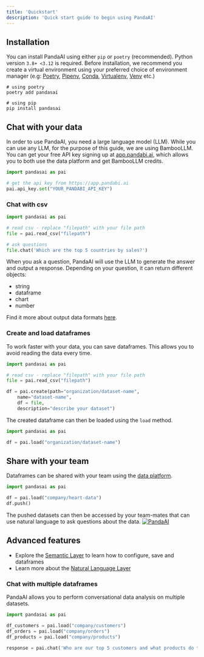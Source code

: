 ```yaml
---
title: 'Quickstart'
description: 'Quick start guide to begin using PandaAI'
---
```


## Installation
You can install PandaAI using either `pip` or `poetry` (recommended). 
Python version `3.8+ <3.12` is required.
Before installation, we recommend you create a virtual environment using your preferred choice of environment manager (e.g: [Poetry](https://python-poetry.org/), [Pipenv](https://pipenv.pypa.io/en/latest/), [Conda](https://docs.conda.io/en/latest/), [Virtualenv](https://virtualenv.pypa.io/en/latest/), [Venv](https://docs.python.org/3/library/venv.html) etc.)

```console
# using poetry
poetry add pandasai

# using pip
pip install pandasai
```

## Chat with your data

In order to use PandaAI, you need a large language model (LLM). While you can use any LLM, for the purpose of this guide, we are using BambooLLM. 
You can get your free API key signing up at [app.pandabi.ai](https://app.pandabi.ai), which allows you to both use the data platform and get BambooLLM credits.

```python
import pandasai as pai

# get the api key from https://app.pandabi.ai
pai.api_key.set("YOUR_PANDABI_API_KEY")
```

### Chat with csv

```python
import pandasai as pai

# read csv - replace "filepath" with your file path
file = pai.read_csv("filepath")

# ask questions
file.chat('Which are the top 5 countries by sales?')
```

When you ask a question, PandaAI will use the LLM to generate the answer and output a response.
Depending on your question, it can return different objects:
- string
- dataframe
- chart
- number

Find it more about output data formats [here](/v3/chat-and-output#available-output-formats).

### Create and load dataframes

To work faster with your data, you can save dataframes.
This allows you to avoid reading the data every time.

```python
import pandasai as pai

# read csv - replace "filepath" with your file path
file = pai.read_csv("filepath")

df = pai.create(path="organization/dataset-name",
    name="dataset-name",
    df = file,
    description="describe your dataset")
```

The created dataframe can then be loaded using the `load` method.

```python
import pandasai as pai

df = pai.load("organization/dataset-name")
```

## Share with your team

Dataframes can be shared with your team using the [data platform](/v3/ai-dashboards).

```python
import pandasai as pai

df = pai.load("company/heart-data")
df.push()

```

The pushed datasets can then be accessed by your team-mates that can use natural language to ask questions about the data.
[![PandaAI](../assets/demo.gif)](https://app.pandabi.ai)


## Advanced features

- Explore the [Semantic Layer](/v3/semantic-layer) to learn how to configure, save and dataframes
- Learn more about the [Natural Language Layer](/v3/overview-nl)


### Chat with multiple dataframes

PandaAI allows you to perform conversational data analysis on multiple datasets.

```python
import pandasai as pai

df_customers = pai.load("company/customers")
df_orders = pai.load("company/orders")
df_products = pai.load("company/products")

response = pai.chat('Who are our top 5 customers and what products do they buy most frequently?', df_customers, df_orders, df_products)
